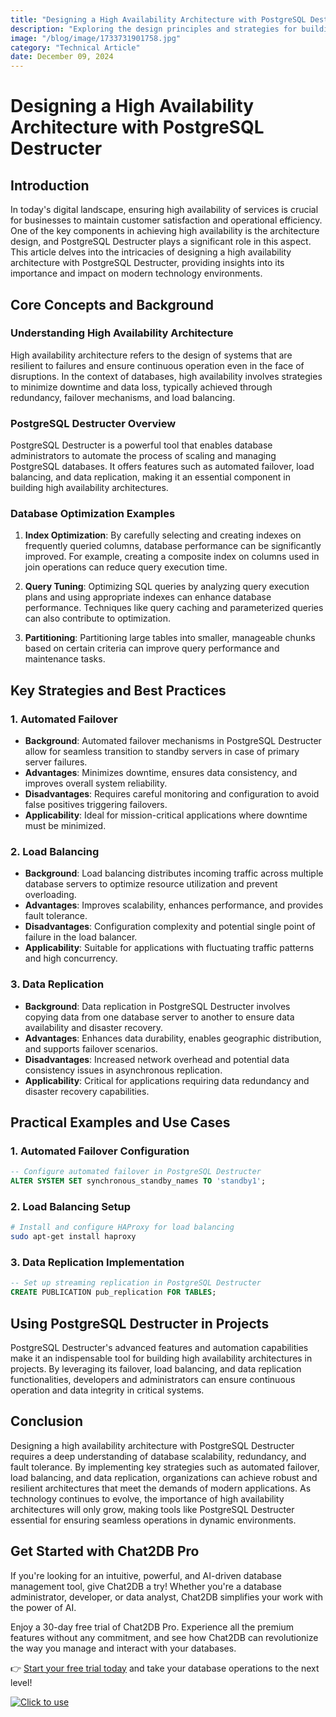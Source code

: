 ```yaml
---
title: "Designing a High Availability Architecture with PostgreSQL Destructer"
description: "Exploring the design principles and strategies for building a high availability architecture using PostgreSQL Destructer."
image: "/blog/image/1733731901758.jpg"
category: "Technical Article"
date: December 09, 2024
---
```


# Designing a High Availability Architecture with PostgreSQL Destructer

## Introduction

In today's digital landscape, ensuring high availability of services is crucial for businesses to maintain customer satisfaction and operational efficiency. One of the key components in achieving high availability is the architecture design, and PostgreSQL Destructer plays a significant role in this aspect. This article delves into the intricacies of designing a high availability architecture with PostgreSQL Destructer, providing insights into its importance and impact on modern technology environments.

## Core Concepts and Background

### Understanding High Availability Architecture

High availability architecture refers to the design of systems that are resilient to failures and ensure continuous operation even in the face of disruptions. In the context of databases, high availability involves strategies to minimize downtime and data loss, typically achieved through redundancy, failover mechanisms, and load balancing.

### PostgreSQL Destructer Overview

PostgreSQL Destructer is a powerful tool that enables database administrators to automate the process of scaling and managing PostgreSQL databases. It offers features such as automated failover, load balancing, and data replication, making it an essential component in building high availability architectures.

### Database Optimization Examples

1. **Index Optimization**: By carefully selecting and creating indexes on frequently queried columns, database performance can be significantly improved. For example, creating a composite index on columns used in join operations can reduce query execution time.

2. **Query Tuning**: Optimizing SQL queries by analyzing query execution plans and using appropriate indexes can enhance database performance. Techniques like query caching and parameterized queries can also contribute to optimization.

3. **Partitioning**: Partitioning large tables into smaller, manageable chunks based on certain criteria can improve query performance and maintenance tasks.

## Key Strategies and Best Practices

### 1. Automated Failover

- **Background**: Automated failover mechanisms in PostgreSQL Destructer allow for seamless transition to standby servers in case of primary server failures.
- **Advantages**: Minimizes downtime, ensures data consistency, and improves overall system reliability.
- **Disadvantages**: Requires careful monitoring and configuration to avoid false positives triggering failovers.
- **Applicability**: Ideal for mission-critical applications where downtime must be minimized.

### 2. Load Balancing

- **Background**: Load balancing distributes incoming traffic across multiple database servers to optimize resource utilization and prevent overloading.
- **Advantages**: Improves scalability, enhances performance, and provides fault tolerance.
- **Disadvantages**: Configuration complexity and potential single point of failure in the load balancer.
- **Applicability**: Suitable for applications with fluctuating traffic patterns and high concurrency.

### 3. Data Replication

- **Background**: Data replication in PostgreSQL Destructer involves copying data from one database server to another to ensure data availability and disaster recovery.
- **Advantages**: Enhances data durability, enables geographic distribution, and supports failover scenarios.
- **Disadvantages**: Increased network overhead and potential data consistency issues in asynchronous replication.
- **Applicability**: Critical for applications requiring data redundancy and disaster recovery capabilities.

## Practical Examples and Use Cases

### 1. Automated Failover Configuration

```sql
-- Configure automated failover in PostgreSQL Destructer
ALTER SYSTEM SET synchronous_standby_names TO 'standby1';
```

### 2. Load Balancing Setup

```bash
# Install and configure HAProxy for load balancing
sudo apt-get install haproxy
```

### 3. Data Replication Implementation

```sql
-- Set up streaming replication in PostgreSQL Destructer
CREATE PUBLICATION pub_replication FOR TABLES;
```

## Using PostgreSQL Destructer in Projects

PostgreSQL Destructer's advanced features and automation capabilities make it an indispensable tool for building high availability architectures in projects. By leveraging its failover, load balancing, and data replication functionalities, developers and administrators can ensure continuous operation and data integrity in critical systems.

## Conclusion

Designing a high availability architecture with PostgreSQL Destructer requires a deep understanding of database scalability, redundancy, and fault tolerance. By implementing key strategies such as automated failover, load balancing, and data replication, organizations can achieve robust and resilient architectures that meet the demands of modern applications. As technology continues to evolve, the importance of high availability architectures will only grow, making tools like PostgreSQL Destructer essential for ensuring seamless operations in dynamic environments.

## Get Started with Chat2DB Pro

If you're looking for an intuitive, powerful, and AI-driven database management tool, give Chat2DB a try! Whether you're a database administrator, developer, or data analyst, Chat2DB simplifies your work with the power of AI.

Enjoy a 30-day free trial of Chat2DB Pro. Experience all the premium features without any commitment, and see how Chat2DB can revolutionize the way you manage and interact with your databases.

👉 [Start your free trial today](https://chat2db.ai/pricing) and take your database operations to the next level!


[![Click to use](/image/blog/bg/chat2db.jpg)](https://chat2db.ai/)
